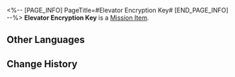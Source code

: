 <%-- [PAGE_INFO]
PageTitle=#Elevator Encryption Key#
[END_PAGE_INFO] --%>
{{Item Infobox
|id          = 140287
|image       = Item Elevator Encryption Key.png{{subst:void|<!--$UPLOAD:<<SpriteOutput/ItemFigures/140287.png>-<Item Elevator Encryption Key.png>-<Item Icons>>-->}}
|type        = Mission Item
|invCategory = Missions
|rarity      = 3
|effect      = 
|description = An encryption key hidden by Wubbaboo that activates the elevator in Herta Space Station's Victory Zone. Elevator encryption key specially designed by Herta Space Station for usage in the Aetherium Wars.
}}
'''Elevator Encryption Key''' is a [[Mission Item]].

==Other Languages==
{{Other Languages
|en   = Elevator Encryption Key
|zhs  = 电梯解锁密钥
|zht  = 電梯解鎖金鑰
|ja   = エレベーターの暗号キー
|ko   = 승강기 개방 암호키
|es   = Llave de encriptación del elevador
|fr   = Clé de chiffrement de l'ascenseur
|ru   = Ключ шифрования для лифта
|th   = คีย์เข้ารหัสปลดล็อกลิฟต์
|vi   = Khóa Mã Hóa Mở Thang Máy
|de   = Kodierschlüssel für Aufzug
|id   = Kunci Enkripsi Lift
|pt   = CriptoChave do Elevador
}}

==Change History==
{{Change History|1.4}}